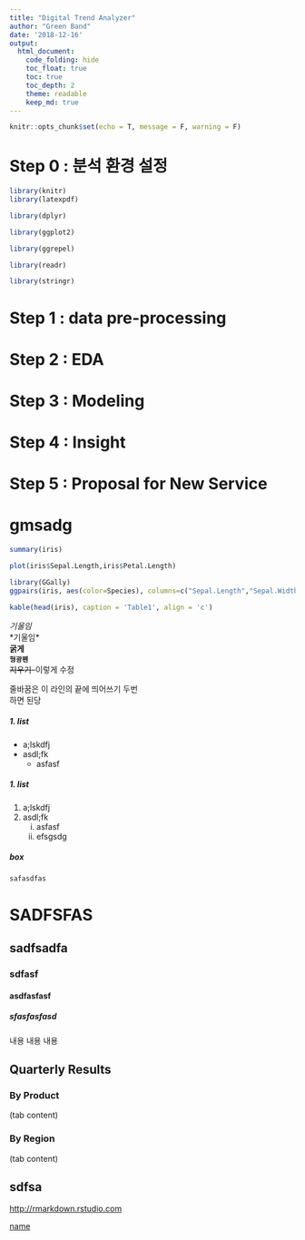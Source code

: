 ```yaml
---
title: "Digital Trend Analyzer"
author: "Green Band"
date: '2018-12-16'
output:
  html_document:
    code_folding: hide
    toc_float: true
    toc: true
    toc_depth: 2
    theme: readable
    keep_md: true
---
```


```r
knitr::opts_chunk$set(echo = T, message = F, warning = F)
```

# Step 0 : 분석 환경 설정

```r
library(knitr)
library(latexpdf)
```

```r
library(dplyr)

library(ggplot2)

library(ggrepel)

library(readr)

library(stringr)
```

# Step 1 : data pre-processing

# Step 2 : EDA

# Step 3 : Modeling

# Step 4 : Insight

# Step 5 : Proposal for New Service


# gmsadg




```r
summary(iris)
```



```r
plot(iris$Sepal.Length,iris$Petal.Length)
```

```r
library(GGally)
ggpairs(iris, aes(color=Species), columns=c("Sepal.Length","Sepal.Width","Petal.Length","Petal.Width"))
```


```r
kable(head(iris), caption = 'Table1', align = 'c')
```


*기울임*  
\*기울임*    
**굵게**  
**`형광펜`**  
~~지우기~~--이렇게 수정 


줄바꿈은 이 라인의 끝에 띄어쓰기 두번  
하면 된당 

##### 1. list
  + a;lskdfj
  + asdl;fk
      - asfasf
        
##### 1. list
  1. a;lskdfj
  2. asdl;fk
      i) asfasf
      i) efsgsdg
        
##### box
    safasdfas  


        
        

# SADFSFAS
## sadfsadfa
### sdfasf
#### asdfasfasf
##### sfasfasfasd

내용 내용 내용 

## Quarterly Results {.tabset .tabset-fade .tabset-pills}

### By Product

(tab content)

### By Region

(tab content)

## sdfsa
<http://rmarkdown.rstudio.com>

[name](http://rmarkdown.rstudio.com)
